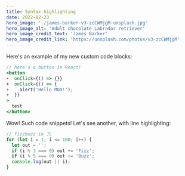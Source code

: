 ```yaml
---
title: Syntax highlighting
date: 2022-02-23
hero_image: './james-barker-v3-zcCWMjgM-unsplash.jpg'
hero_image_alt: 'Adult chocolate Labrador retriever'
hero_image_credit_text: 'James Barker'
hero_image_credit_link: 'https://unsplash.com/photos/v3-zcCWMjgM'
---
```


Here's an example of my new custom code blocks:

```jsx file=fancy-button.jsx
// here's a button in React!
<button
-  onClick={() => {}}
+  onClick={() => {
+    alert('Hello MDX!');
+  }}
>
  test
</button>
```

Wow! Such code snippets!
Let's see another, with line highlighting:

```js highlights=4-6
// fizzbuzz in JS
for (let i = 1; i <= 100; i++) {
  let out = '';
  if (i % 3 === 0) out += 'Fizz';
  if (i % 5 === 0) out += 'Buzz';
  console.log(out || i);
}
```
